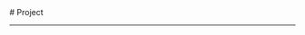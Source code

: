 
<BaseLayout title="Project">
  <BaseCard title="Project">
# Project

---

  </BaseCard>
    <ProjectCard
      title="Smart Home"
      image="https://p.jieyou.ltd/imgs/2024/11/64b26688a4b88c32.png"
      desc="一个基于thingsboard的智能家居系统"
      url="https://www.jieyou.ltd/blog/smarthome"
      target="_self"
    />
      <ProjectCard
      title="CL-Docx-Get"
      image="https://p.jieyou.ltd/i/2024/11/29/j0p8np.jpg"
      desc="一个基于Python的文档提取工具"
      url="https://github.com/clingwl/CL-Docx-Get"
      target="_self"
    />
</BaseLayout>
<ProjectJS />
